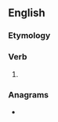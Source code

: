 ==English==

===Etymology===
{{suffix|en|sound|eth}}

===Verb===
{{head|en|verb form}}

# {{en-archaic third-person singular of|sound}}

===Anagrams===
* {{anagrams|en|a=dehnostu|houndest|unhosted}}